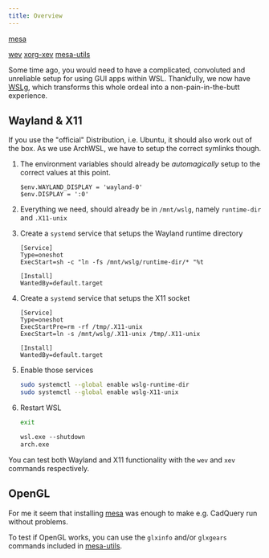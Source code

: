 ```yaml
---
title: Overview
---
```



<CardGrid>

<Card title="Required" icon="puzzle">

[mesa](https://archlinux.org/packages/extra/x86_64/mesa/)

</Card>

<Card title="Optional" icon="puzzle">

[wev](https://archlinux.org/packages/extra/x86_64/wev/)
[xorg-xev](https://archlinux.org/packages/extra/x86_64/xorg-xev/)
[mesa-utils](https://archlinux.org/packages/extra/x86_64/mesa-utils/)

</Card>

</CardGrid>

Some time ago, you would need to have a complicated, convoluted and unreliable setup
for using GUI apps within WSL.
Thankfully, we now have [WSLg](https://github.com/microsoft/wslg),
which transforms this whole ordeal into a non-pain-in-the-butt experience.

## Wayland & X11

If you use the "official" Distribution, i.e. Ubuntu, it should also work out of the box.
As we use ArchWSL, we have to setup the correct symlinks though.

<Steps>

1.  The environment variables should already be _automagically_ setup to the correct values at this point.

    ```nu
    $env.WAYLAND_DISPLAY = 'wayland-0'
    $env.DISPLAY = ':0'
    ```

2.  Everything we need, should already be in `/mnt/wslg`, namely `runtime-dir` and `.X11-unix`

3.  Create a `systemd` service that setups the Wayland runtime directory

    ```systemd title="/etc/systemd/user/wslg-runtime-dir.service" showLineNumbers
    [Service]
    Type=oneshot
    ExecStart=sh -c "ln -fs /mnt/wslg/runtime-dir/* "%t

    [Install]
    WantedBy=default.target
    ```

4.  Create a `systemd` service that setups the X11 socket

    ```systemd title="/etc/systemd/user/wslg-X11-unix.service" showLineNumbers
    [Service]
    Type=oneshot
    ExecStartPre=rm -rf /tmp/.X11-unix
    ExecStart=ln -s /mnt/wslg/.X11-unix /tmp/.X11-unix

    [Install]
    WantedBy=default.target
    ```

5.  Enable those services

    ```sh
    sudo systemctl --global enable wslg-runtime-dir
    sudo systemctl --global enable wslg-X11-unix
    ```

6.  Restart WSL

    ```sh
    exit
    ```

    ```ps
    wsl.exe --shutdown
    arch.exe
    ```

</Steps>

<Aside type="tip">

You can test both Wayland and X11 functionality with the `wev` and `xev` commands respectively.

</Aside>

## OpenGL

For me it seem that installing [mesa](https://archlinux.org/packages/extra/x86_64/mesa/) was enough to make e.g. CadQuery run without problems.

<Aside type="tip">

To test if OpenGL works, you can use the `glxinfo` and/or `glxgears` commands included in [mesa-utils](https://archlinux.org/packages/extra/x86_64/mesa-utils/).

</Aside>

